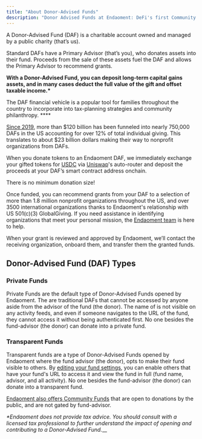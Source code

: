 ```yaml
---
title: "About Donor-Advised Funds"
description: "Donor Advised Funds at Endaoment: DeFi's first Community Foundation"
---
```


A Donor-Advised Fund (DAF) is a charitable account owned and managed by a public charity (that’s us).

Standard DAFs have a Primary Advisor (that’s you), who donates assets into their fund. Proceeds from the sale of these assets fuel the DAF and allows the Primary Advisor to recommend grants.

**With a Donor-Advised Fund, you can deposit long-term capital gains assets, and in many cases deduct the full value of the gift and offset taxable income.\***

The DAF financial vehicle is a popular tool for families throughout the country to incorporate into tax-planning strategies and community philanthropy. \*\*\*\*

[Since 2019](https://www.nptrust.org/reports/daf-report/), more than $120 billion has been funneled into nearly 750,000 DAFs in the US accounting for over 12% of total individual giving. This translates to about $23 billion dollars making their way to nonprofit organizations from DAFs.

When you donate tokens to an Endaoment DAF, we immediately exchange your gifted tokens for [USDC](https://usdc.circle.com/) via [Uniswap](http://uniswap.io)'s auto-router and deposit the proceeds at your DAF’s smart contract address onchain.

<Note>There is no minimum donation size!</Note>

Once funded, you can recommend grants from your DAF to a selection of more than 1.8 million nonprofit organizations throughout the US, and over 3500 international organizations thanks to Endaoment's relationship with US 501(c)(3) GlobalGiving. If you need assistance in identifying organizations that meet your personal mission, the [Endaoment team](mailto:admin@endaoment.org) is here to help.

When your grant is reviewed and approved by Endaoment, we’ll contact the receiving organization, onboard them, and transfer them the granted funds.

## Donor-Advised Fund (DAF) Types

### Private Funds

Private Funds are the default type of Donor-Advised Funds opened by Endaoment. The are traditional DAFs that cannot be accessed by anyone aside from the advisor of the fund (the donor). The name of is not visible on any activity feeds, and even if someone navigates to the URL of the fund, they cannot access it without being authenticated first. No one besides the fund-advisor (the donor) can donate into a private fund.

### Transparent Funds

Transparent funds are a type of Donor-Advised Funds opened by Endaoment where the fund advisor (the donor), opts to make their fund visible to others. By [editing your fund settings](/donors/getting-started/starting-a-fund), you can enable others that have your fund's URL to access it and view the fund in full (fund name, advisor, and all activity). No one besides the fund-advisor (the donor) can donate into a transparent fund.

<Note>[Endaoment also offers Community Funds](/donors/community-funds) that are open to donations by the public, and are not gated by fund-advisor.</Note>

_\*Endaoment does not provide tax advice. You should consult with a licensed tax professional to further understand the impact of opening and contributing to a Donor-Advised Fund._\_\_